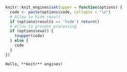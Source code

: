 ```r
knitr::knit_engines$set(upper = function(options) {
  code <- paste(options$code, collapse = "\n")
  # Allow to hide result
  if (options$results == 'hide') return()
  # Allow to prevent processing
  if (options$eval) {
    toupper(code) 
  } else {
    code
  }
})
```

```upper
Hello, **knitr** engines!
```
